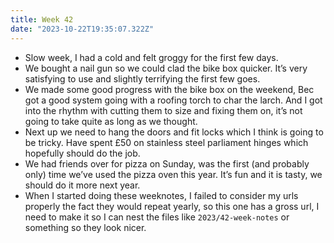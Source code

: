 ```yaml
---
title: Week 42
date: "2023-10-22T19:35:07.322Z"
---
```


- Slow week, I had a cold and felt groggy for the first few days.
- We bought a nail gun so we could clad the bike box quicker. It’s very satisfying to use and slightly terrifying the first few goes.
- We made some good progress with the bike box on the weekend, Bec got a good system going with a roofing torch to char the larch. And I got into the rhythm with cutting them to size and fixing them on, it’s not going to take quite as long as we thought.
- Next up we need to hang the doors and fit locks which I think is going to be tricky. Have spent £50 on stainless steel parliament hinges which hopefully should do the job.
- We had friends over for pizza on Sunday, was the first (and probably only) time we’ve used the pizza oven this year. It’s fun and it is tasty, we should do it more next year.
- When I started doing these weeknotes, I failed to consider my urls properly the fact they would repeat yearly, so this one has a gross url, I need to make it so I can nest the files like <code>2023/42-week-notes</code> or something so they look nicer.
